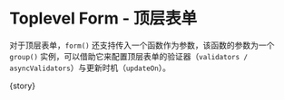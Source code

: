 
<Meta
  title="FluentForm/Advanced"
  component={meta.component}
  decorators={meta.decorators}
  argTypes={meta.argTypes}
  parameters={meta.parameters} />

# Toplevel Form - 顶层表单

对于顶层表单，`form()` 还支持传入一个函数作为参数，该函数的参数为一个 `group()` 实例，可以借助它来配置顶层表单的验证器（`validators / asyncValidators`）与更新时机（`updateOn`）。

<Canvas withToolbar isExpanded mdxSource={source}>
  <Story name="Toplevel Form">{story}</Story>
</Canvas>
